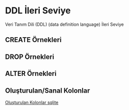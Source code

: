 # DDL İleri Seviye

Veri Tanım Dili (DDL) (data definition language) İleri Seviye

## CREATE Örnekleri

## DROP Örnekleri

## ALTER Örnekleri



## Oluşturulan/Sanal Kolonlar

[Oluşturulan Kolonlar sqlite](https://www.sqlite.org/gencol.html)
